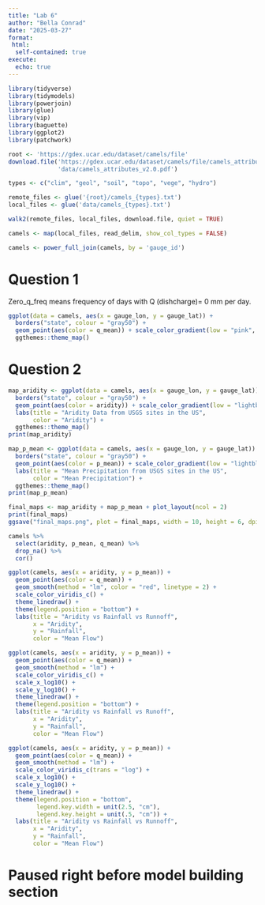 ```yaml
---
title: "Lab 6"
author: "Bella Conrad"
date: "2025-03-27"
format: 
 html: 
  self-contained: true
execute: 
  echo: true
---
```


```r
library(tidyverse)
library(tidymodels)
library(powerjoin)
library(glue)
library(vip)
library(baguette)
library(ggplot2)
library(patchwork)
```

```r
root <- 'https://gdex.ucar.edu/dataset/camels/file'
download.file('https://gdex.ucar.edu/dataset/camels/file/camels_attributes_v2.0.pdf', 
              'data/camels_attributes_v2.0.pdf')
```

```r
types <- c("clim", "geol", "soil", "topo", "vege", "hydro")
```

```r
remote_files <- glue('{root}/camels_{types}.txt')
local_files <- glue('data/camels_{types}.txt')
```

```r
walk2(remote_files, local_files, download.file, quiet = TRUE)
```

```r
camels <- map(local_files, read_delim, show_col_types = FALSE)
```

```r
camels <- power_full_join(camels, by = 'gauge_id')
```

# Question 1

Zero_q_freq means frequency of days with Q (dishcharge)= 0 mm per day.

```r
ggplot(data = camels, aes(x = gauge_lon, y = gauge_lat)) +
  borders("state", colour = "gray50") + 
  geom_point(aes(color = q_mean)) + scale_color_gradient(low = "pink", high = "dodgerblue") +
  ggthemes::theme_map()
```

# Question 2
```r
map_aridity <- ggplot(data = camels, aes(x = gauge_lon, y = gauge_lat)) +
  borders("state", colour = "gray50") + 
  geom_point(aes(color = aridity)) + scale_color_gradient(low = "lightblue", high = "darkred") +
  labs(title = "Aridity Data from USGS sites in the US",
       color = "Aridity") +
  ggthemes::theme_map()
print(map_aridity)
```

```r
map_p_mean <- ggplot(data = camels, aes(x = gauge_lon, y = gauge_lat)) +
  borders("state", colour = "gray50") + 
  geom_point(aes(color = p_mean)) + scale_color_gradient(low = "lightblue", high = "darkblue") +
  labs(title = "Mean Precipitation from USGS sites in the US",
       color = "Mean Precipitation") +
  ggthemes::theme_map()
print(map_p_mean)
```

```r
final_maps <- map_aridity + map_p_mean + plot_layout(ncol = 2)
print(final_maps)
ggsave("final_maps.png", plot = final_maps, width = 10, height = 6, dpi = 300)
```


```r
camels %>% 
  select(aridity, p_mean, q_mean) %>% 
  drop_na() %>% 
  cor()
```

```r
ggplot(camels, aes(x = aridity, y = p_mean)) +
  geom_point(aes(color = q_mean)) +
  geom_smooth(method = "lm", color = "red", linetype = 2) +
  scale_color_viridis_c() +
  theme_linedraw() +
  theme(legend.position = "bottom") +
  labs(title = "Aridity vs Rainfall vs Runnoff",
       x = "Aridity",
       y = "Rainfall",
       color = "Mean Flow")
```

```r
ggplot(camels, aes(x = aridity, y = p_mean)) +
  geom_point(aes(color = q_mean)) +
  geom_smooth(method = "lm") +
  scale_color_viridis_c() +
  scale_x_log10() +
  scale_y_log10() +
  theme_linedraw() +
  theme(legend.position = "bottom") +
  labs(title = "Aridity vs Rainfall vs Runoff",
       x = "Aridity",
       y = "Rainfall",
       color = "Mean Flow")
```

```r
ggplot(camels, aes(x = aridity, y = p_mean)) +
  geom_point(aes(color = q_mean)) +
  geom_smooth(method = "lm") +
  scale_color_viridis_c(trans = "log") +
  scale_x_log10() + 
  scale_y_log10() +
  theme_linedraw() +
  theme(legend.position = "bottom",
        legend.key.width = unit(2.5, "cm"),
        legend.key.height = unit(.5, "cm")) + 
  labs(title = "Aridity vs Rainfall vs Runnoff", 
       x = "Aridity", 
       y = "Rainfall",
       color = "Mean Flow") 
```

# Paused right before model building section